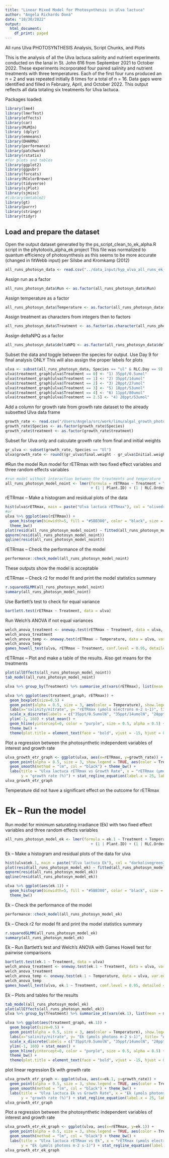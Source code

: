 ```yaml
---
title: "Linear Mixed Model for Photosynthesis in Ulva lactuca"
author: "Angela Richards Donà"
date: "10/30/2022"
output:
  html_document:
    df_print: paged
---
```


All runs Ulva PHOTOSYNTHESIS Analysis, Script Chunks, and Plots

This is the analysis of all the Ulva lactuca salinity and nutrient experiments 
conducted on the lanai in St. John 616 from September 2021 to October 2022. These experiments incorporated four paired salinity
and nutrient treatments with three temperatures. Each of the first four runs produced an n = 2 and was repeated
initially 8 times for a total of n = 16.
Data gaps were identified and filled in February, April, and October 2022. 
This output reflects all data totaling six treatments for Ulva lactuca.

Packages loaded:

```r
library(lme4)
library(lmerTest)
library(effects)
library(car)
library(MuMIn)
library (dplyr)
library(emmeans)
library(DHARMa)
library(performance)
library(patchwork)
library(rstatix)
#for plots and tables
library(ggplot2)
library(ggpubr)
library(forcats)
library(RColorBrewer)
library(tidyverse)
library(sjPlot)
library(sjmisc)
#library(mmtable2)
library(gt)
library(purrr)
library(stringr)
library(tidyr)
```

## Load and prepare the dataset
Open the output dataset generated by the ps_script_clean_to_ek_alpha.R script in
the phytotools_alpha_ek project
This file was normalized to quantum efficiency of photosynthesis as this 
seems to be more accurate (changed in fitWebb input) per Silsbe and Kromkamp (2012)

```r
all_runs_photosyn_data <- read.csv("../data_input/hyp_ulva_all_runs_ek_alpha_normalized.csv")
```

Assign run as a factor
```r
all_runs_photosyn_data$Run <- as.factor(all_runs_photosyn_data$Run)
```

Assign temperature as a factor
```r
all_runs_photosyn_data$Temperature <- as.factor(all_runs_photosyn_data$Temp...C.)
```

Assign treatment as characters from integers then to factors
```r
all_runs_photosyn_data$Treatment <- as.factor(as.character(all_runs_photosyn_data$Treatment))
```

Assign deltaNPQ as a factor
```r
all_runs_photosyn_data$deltaNPQ <- as.factor(all_runs_photosyn_data$deltaNPQ)
```


Subset the data and toggle between the species for output. Use Day 9 for final analysis ONLY
This will also assign the proper labels for plots
```r
ulva <- subset(all_runs_photosyn_data, Species == "ul" & RLC.Day == 9)
ulva$treatment_graph[ulva$Treatment == 0] <- "1) 35ppt/0.5umol"
ulva$treatment_graph[ulva$Treatment == 1] <- "2) 35ppt/14umol" 
ulva$treatment_graph[ulva$Treatment == 2] <- "3) 28ppt/27umol" 
ulva$treatment_graph[ulva$Treatment == 3] <- "5) 18ppt/53umol" 
ulva$treatment_graph[ulva$Treatment == 4] <- "6) 11ppt/80umol"
ulva$treatment_graph[ulva$Treatment == 2.5] <- "4) 28ppt/53umol"
```

Add a column for growth rate from growth rate dataset to the already subsetted Ulva data frame
```r
growth_rate <- read.csv("/Users/Angela/src/work/limu/algal_growth_photosynthesis/data_input/all_runs_growth_102222.csv")
growth_rate$Species <- as.factor(growth_rate$Species)
growth_rate$treatment <- as.factor(growth_rate$treatment)
```

Subset for Ulva only and calculate growth rate from final and initial weights
```r
gr_ulva <- subset(growth_rate, Species == "Ul")
ulva$growth_rate <- round((gr_ulva$final.weight - gr_ulva$Initial.weight) / gr_ulva$Initial.weight * 100, digits = 2)
```

#Run the model
Run model for rETRmax with two fixed effect variables and three random effects variables

```r
#run model without interaction between the treatments and temperature
all_runs_photosyn_model_noint <- lmer(formula = rETRmax ~ Treatment + Temperature + (1 | Run)
                                      + (1 | Plant.ID) + (1 | RLC.Order), data = ulva)
```

rETRmax -- Make a histogram and residual plots of the data

```r
hist(ulva$rETRmax, main = paste("Ulva lactuca rETRmax"), col = "olivedrab3", labels = TRUE)
#or
ulva %>% ggplot(aes(rETRmax)) +
  geom_histogram(binwidth=5, fill = "#5BB300", color = "black", size = 0.25, alpha = 0.85) +
  theme_bw()
plot(resid(all_runs_photosyn_model_noint) ~ fitted(all_runs_photosyn_model_noint))
qqnorm(resid(all_runs_photosyn_model_noint))
qqline(resid(all_runs_photosyn_model_noint))
```

rETRmax -- Check the performance of the model
```r
performance::check_model(all_runs_photosyn_model_noint)
```

These outputs show the model is acceptable

rETRmax -- Check r2 for model fit and print the model statistics summary
```r
r.squaredGLMM(all_runs_photosyn_model_noint)
summary(all_runs_photosyn_model_noint)
```

Use Bartlett's test to check for equal variance

``` r
bartlett.test(rETRmax ~ Treatment, data = ulva)
```

Run Welch's ANOVA if not equal variances
```r
welch_anova_treatment <- oneway.test(rETRmax ~ Treatment, data = ulva, var.equal = FALSE)
welch_anova_treatment
welch_anova_temp <- oneway.test(rETRmax ~ Temperature, data = ulva, var.equal = FALSE)
welch_anova_temp
games_howell_test(ulva, rETRmax ~ Treatment, conf.level = 0.95, detailed = TRUE)
```

rETRmax -- Plot and make a table of the results. Also get means for the treatments
```r
plot(allEffects(all_runs_photosyn_model_noint))
tab_model(all_runs_photosyn_model_noint)

ulva %>% group_by(Treatment) %>% summarise_at(vars(rETRmax), list(mean = mean))

ulva %>% ggplot(aes(treatment_graph, rETRmax)) + 
  geom_boxplot(size=0.5) + 
  geom_point(alpha = 0.5, size = 3, aes(color = Temperature), show.legend = FALSE) + 
  labs(x="salinity/nitrate", y= "rETRmax (μmols electrons m-2 s-1)", title= "A", subtitle = "Ulva lactuca") + 
  scale_x_discrete(labels = c("35ppt/0.5umolN", "35ppt/14umolN", "28ppt/27umolN", "28ppt/53umolN", "18ppt/53umolN", "11ppt/80umolN")) + 
  ylim(-1, 160) + stat_mean() + 
  geom_hline(yintercept=0, color = "purple", size = 0.5, alpha = 0.5) +
  theme_bw() +
  theme(plot.title = element_text(face = "bold", vjust = -15, hjust = 0.05), plot.subtitle = element_text(face = "italic", vjust = -20, hjust = 0.05))
```

Plot a regression between the photosynthetic independent variables of interest and growth rate
```r
ulva_growth_etr_graph <- ggplot(ulva, aes(x=rETRmax, y=growth_rate)) + 
  geom_point(alpha = 0.5, size = 3, show.legend = TRUE, aes(color = Treatment)) + 
  geom_smooth(method = "lm", col = "black") + theme_bw() + 
  labs(title = "Ulva lactuca rETRmax vs Growth Rate", x = "rETRmax (μmols electrons m-2 s-1)", 
       y = "growth rate (%)") + stat_regline_equation(label.x = 25, label.y = 165) + stat_cor()
ulva_growth_etr_graph
```

Temperature did not have a significant effect on the outcome for rETRmax

# Ek -- Run the model

Run model for minimum saturating irradiance (Ek) with two fixed effect variables
and three random effects variables

```r
all_runs_photosyn_model_ek <- lmer(formula = ek.1 ~ Treatment + Temperature + (1 | Run)
                                      + (1 | Plant.ID) + (1 | RLC.Order), data = ulva)
```

Ek -- Make a histogram and residual plots of the data for ulva
```r
hist(ulva$ek.1, main = paste("Ulva lactuca Ek"), col = "darkolivegreen3", labels = TRUE)
plot(resid(all_runs_photosyn_model_ek) ~ fitted(all_runs_photosyn_model_ek))
qqnorm(resid(all_runs_photosyn_model_ek))
qqline(resid(all_runs_photosyn_model_ek))

ulva %>% ggplot(aes(ek.1)) +
  geom_histogram(binwidth=5, fill = "#5BB300", color = "black", size = 0.25, alpha = 0.85) +
  theme_bw()
```

Ek -- Check the performance of the model
```r
performance::check_model(all_runs_photosyn_model_ek)
```

Ek -- Check r2 for model fit and print the model statistics summary
```r
r.squaredGLMM(all_runs_photosyn_model_ek)
summary(all_runs_photosyn_model_ek)
```

Ek -- Run Bartlett's test and Welch's ANOVA with Games Howell test for pairwise comparisons
```r
bartlett.test(ek.1 ~ Treatment, data = ulva)
welch_anova_treatment <- oneway.test(ek.1 ~ Treatment, data = ulva, var.equal = FALSE)
welch_anova_treatment
welch_anova_temp <- oneway.test(ek.1 ~ Temperature, data = ulva, var.equal = FALSE)
welch_anova_temp
games_howell_test(ulva, ek.1 ~ Treatment, conf.level = 0.95, detailed = TRUE)
```

Ek -- Plots and tables for the results
```r
tab_model(all_runs_photosyn_model_ek)
plot(allEffects(all_runs_photosyn_model_ek))
ulva %>% group_by(Treatment) %>% summarise_at(vars(ek.1), list(mean = mean))

ulva %>% ggplot(aes(treatment_graph, ek.1)) + 
  geom_boxplot(size=0.5) + 
  geom_point(alpha = 0.5, size = 3, aes(color = Temperature), show.legend = FALSE) + 
  labs(x="salinity/nitrate", y= "Ek (μmols photons m-2 s-1)", title= "A", subtitle = "Ulva lactuca") + 
  scale_x_discrete(labels = c("35ppt/0.5umolN", "35ppt/14umolN", "28ppt/27umolN", "28ppt/53umolN", "18ppt/53umolN", "11ppt/80umolN")) + 
  ylim(-1, 160) + stat_mean() + 
  geom_hline(yintercept=0, color = "purple", size = 0.5, alpha = 0.5) +
  theme_bw() +
  theme(plot.title = element_text(face = "bold", vjust = -15, hjust = 0.05), plot.subtitle = element_text(face = "italic", vjust = -20, hjust = 0.05))
```

plot linear regression Ek with growth rate
```r
ulva_growth_etr_graph <- ggplot(ulva, aes(x=ek.1, y=growth_rate)) + 
  geom_point(alpha = 0.5, size = 3, show.legend = TRUE, aes(color = Treatment)) + 
  geom_smooth(method = "lm", col = "black") + theme_bw() + 
  labs(title = "Ulva lactuca Ek vs Growth Rate", x = "Ek (μmols photons m-2 s-1)", 
       y = "growth rate (%)") + stat_regline_equation(label.x = 25, label.y = 165) + stat_cor()
ulva_growth_etr_graph
```

Plot a regression between the photosynthetic independent variables of interest and growth rate
``` r
ulva_growth_etr_ek_graph <- ggplot(ulva, aes(x=rETRmax, y=ek.1)) + 
  geom_point(alpha = 0.5, size = 3, show.legend = TRUE, aes(color = Treatment)) + 
  geom_smooth(method = "lm", col = "black") + theme_bw() + 
  labs(title = "Ulva lactuca rETRmax vs Ek", x = "rETRmax (μmols electrons m-2 s-1)", 
       y = "Ek (μmols photons m-2 s-1)") + stat_regline_equation(label.x = 25, label.y = 165) + stat_cor()
ulva_growth_etr_ek_graph
```
